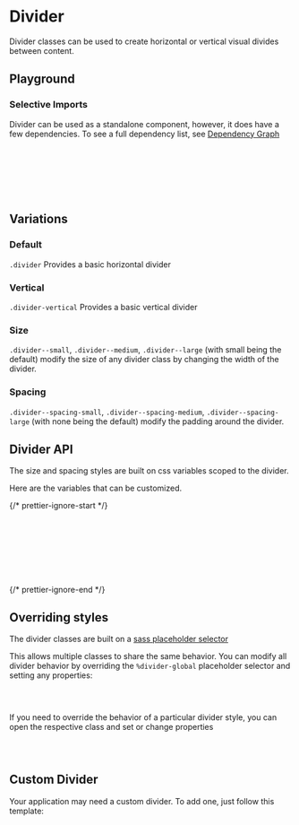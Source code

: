 
<Meta of={DividerStories} />

# Divider

Divider classes can be used to create horizontal or vertical visual divides between content.

## Playground

<Canvas of={DividerStories.Default} />
<Controls of={DividerStories.Default} />

### Selective Imports

Divider can be used as a standalone component, however, it does have a few dependencies. To see a full dependency list, see [Dependency Graph](?path=/docs/overview-selective-imports--docs#dependencies)

```css
// Depends on
@import '@rolemodel/optics/dist/scss/core/tokens';
@import '@rolemodel/optics/dist/scss/core/base';

// Component
@import '@rolemodel/optics/dist/scss/components/divider';
```

## Variations

### Default

`.divider` Provides a basic horizontal divider

<Canvas of={DividerStories.Default} />

### Vertical

`.divider-vertical` Provides a basic vertical divider

<Canvas of={DividerStories.Vertical} />

### Size

`.divider--small`, `.divider--medium`, `.divider--large` (with small being the default) modify the size of any divider class by changing the width of the divider.

<Canvas of={DividerStories.Size} />

### Spacing

`.divider--spacing-small`, `.divider--spacing-medium`, `.divider--spacing-large` (with none being the default) modify the padding around the divider.

<Canvas of={DividerStories.Spacing} />

## Divider API

The size and spacing styles are built on css variables scoped to the divider.

Here are the variables that can be customized.

{/* prettier-ignore-start */}
```css
--_op-divider-vertical-min-height:
--_op-divider-height-small:
--_op-divider-height-medium:
--_op-divider-height-large:
--_op-divider-padding-small:
--_op-divider-padding-medium:
--_op-divider-padding-large:
```
{/* prettier-ignore-end */}

## Overriding styles

The divider classes are built on a [sass placeholder selector](https://sass-lang.com/documentation/style-rules/placeholder-selectors)

This allows multiple classes to share the same behavior. You can modify all divider behavior by overriding the `%divider-global` placeholder selector and setting any properties:

```css
%divider-global {
}
```

If you need to override the behavior of a particular divider style, you can open the respective class and set or change properties

```css
.divider-vertical {
}
```

## Custom Divider

Your application may need a custom divider. To add one, just follow this template:

```css
.divider-{name} {
  @extend %divider-global;
}
```
